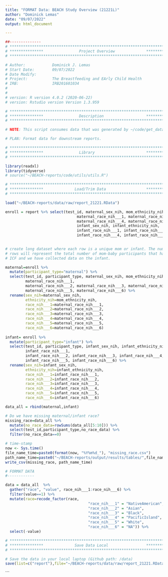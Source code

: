 ```yaml
---
title: "FORMAT Data: BEACH Study Overview (21221L)"
author: "Dominick Lemas"
date: "09/07/2022"
output: html_document

---
```


```r
##-------------- 
# **************************************************************************** #
# ***************                Project Overview              *************** #
# **************************************************************************** #

# Author:            Dominick J. Lemas
# Start Date:        09/07/2022 
# Date Modify:       
# Project:           The Breastfeeding and EArly Child Health
# IRB:               IRB201601034
#                   
#
# version: R version 4.0.2 (2020-06-22)
# version: Rstudio version Version 1.3.959 

# **************************************************************************** #
# ***************                Description                   *************** #
# **************************************************************************** #

# NOTE: This script consumes data that was generated by ~/code/get_data/get_reportData_21221.Rmd

# PLAN: Format data for downstream reports.

```


```r

# **************************************************************************** #
# ***************                Library                       *************** #
# **************************************************************************** #

library(readxl)
library(tidyverse)
# source("~/BEACH-reports/code/utils/utils.R")

```

```r

# **************************************************************************** #
# ***************              Load/Trim Data                  *************** #
# **************************************************************************** #

load("~/BEACH-reports/data/raw/report_21221.RData")

enroll = report %>% select(test_id, maternal_sex_nih, mom_ethnicity_nih, 
                                maternal_race_nih___1, maternal_race_nih___2, maternal_race_nih___3,
                                maternal_race_nih___4, maternal_race_nih___5, maternal_race_nih___6,
                                infant_sex_nih, infant_ethnicity_nih,  
                                infant_race_nih___1, infant_race_nih___2, infant_race_nih___3,
                                infant_race_nih___4, infant_race_nih___5, infant_race_nih___6)
  

```

```r

# create long dataset where each row is a unique mom or infant. The number of 
# rows will represent the total number of mom-baby participants that have signed
# ICF and we have collected data on the infant. 

maternal=enroll %>%
  mutate(participant_type="maternal") %>%
  select(test_id, participant_type, maternal_sex_nih, mom_ethnicity_nih, 
         maternal_race_nih___1,
         maternal_race_nih___2, maternal_race_nih___3, maternal_race_nih___4,
         maternal_race_nih___5, maternal_race_nih___6) %>%
  rename(sex_nih=maternal_sex_nih,
         ethnicity_nih=mom_ethnicity_nih, 
         race_nih___1=maternal_race_nih___1,
         race_nih___2=maternal_race_nih___2, 
         race_nih___3=maternal_race_nih___3, 
         race_nih___4=maternal_race_nih___4,
         race_nih___5=maternal_race_nih___5, 
         race_nih___6=maternal_race_nih___6)
  
infant= enroll %>%
  mutate(participant_type="infant") %>%
  select(test_id, participant_type, infant_sex_nih, infant_ethnicity_nih, 
         infant_race_nih___1,
         infant_race_nih___2, infant_race_nih___3, infant_race_nih___4,
         infant_race_nih___5, infant_race_nih___6) %>%
  rename(sex_nih=infant_sex_nih,
         ethnicity_nih=infant_ethnicity_nih, 
         race_nih___1=infant_race_nih___1,
         race_nih___2=infant_race_nih___2, 
         race_nih___3=infant_race_nih___3, 
         race_nih___4=infant_race_nih___4,
         race_nih___5=infant_race_nih___5, 
         race_nih___6=infant_race_nih___6)

data_all = rbind(maternal,infant)

```

```r

# Do we have missing maternal/infant race?
missing_race=data_all %>%
  mutate(no_race_data=rowSums(data_all[5:10])) %>%
  select(test_id,participant_type,no_race_data) %>%
  filter(no_race_data==0)

# time-stamp
now <- Sys.time()
file_name_time=paste0(format(now, "%Y%m%d_"), "missing_race.csv")
path_name_time=paste0("~/BEACH-reports/output/results/tables/",file_name_time)
write_csv(missing_race, path_name_time)


```



```r

# FORMAT DATA
#------------

data = data_all  %>% 
  gather("race", "value", race_nih___1:race_nih___6) %>%
  filter(value==1) %>%
  mutate(race=recode_factor(race,
                                     "race_nih___1" = "NativeAmerican", 
                                     "race_nih___2" = "Asian", 
                                     "race_nih___3" = "Black", 
                                     "race_nih___4" = "PacificIsland", 
                                     "race_nih___5" = "White",
                                     "race_nih___6" = "NA")) %>%
  select(-value) 


```



```r

# **************************************************************************** #
# ***************              Save Data Local                 *************** #
# **************************************************************************** #

# Save the data in your local laptop (Github path: /data)
save(list=c("report"),file="~/BEACH-reports/data/raw/report_21221.RData")

```

```
